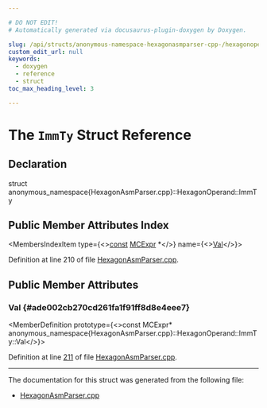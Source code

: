 ```yaml
---

# DO NOT EDIT!
# Automatically generated via docusaurus-plugin-doxygen by Doxygen.

slug: /api/structs/anonymous-namespace-hexagonasmparser-cpp-/hexagonoperand/immty
custom_edit_url: null
keywords:
  - doxygen
  - reference
  - struct
toc_max_heading_level: 3

---
```





# The `ImmTy` Struct Reference

<DoxygenPage pluginConfig={pluginConfig}>



## Declaration

<CodeBlock>struct anonymous_namespace{HexagonAsmParser.cpp}::HexagonOperand::ImmTy</CodeBlock>

## Public Member Attributes Index

<MembersIndex>

<MembersIndexItem
  type={<><a href="/docs/api/files/lib/lib/target/lib/target/aarch64/aarch64promoteconstant-cpp/#a90f8350fecae261c25be85d38b451bff">const</a> <a href="/docs/api/classes/llvm/mcexpr">MCExpr</a> &#42;</>}
  name={<><a href="#ade002cb270cd261fa1f91ff8d8e4eee7">Val</a></>}>
</MembersIndexItem>

</MembersIndex>


Definition at line 210 of file <a href="/docs/api/files/lib/lib/target/lib/target/hexagon/lib/target/hexagon/asmparser/hexagonasmparser-cpp">HexagonAsmParser.cpp</a>.

<SectionDefinition>

## Public Member Attributes

### Val {#ade002cb270cd261fa1f91ff8d8e4eee7}

<MemberDefinition
  prototype={<>const MCExpr&#42; anonymous&#95;namespace&#123;HexagonAsmParser.cpp&#125;::HexagonOperand::ImmTy::Val</>}>

Definition at line <a href="/docs/api/files/lib/lib/target/lib/target/hexagon/lib/target/hexagon/asmparser/hexagonasmparser-cpp/#l00211">211</a> of file <a href="/docs/api/files/lib/lib/target/lib/target/hexagon/lib/target/hexagon/asmparser/hexagonasmparser-cpp">HexagonAsmParser.cpp</a>.
</MemberDefinition>

</SectionDefinition>

<hr/>

The documentation for this struct was generated from the following file:

<ul>
<li><a href="/docs/api/files/lib/lib/target/lib/target/hexagon/lib/target/hexagon/asmparser/hexagonasmparser-cpp">HexagonAsmParser.cpp</a></li>
</ul>

</DoxygenPage>
